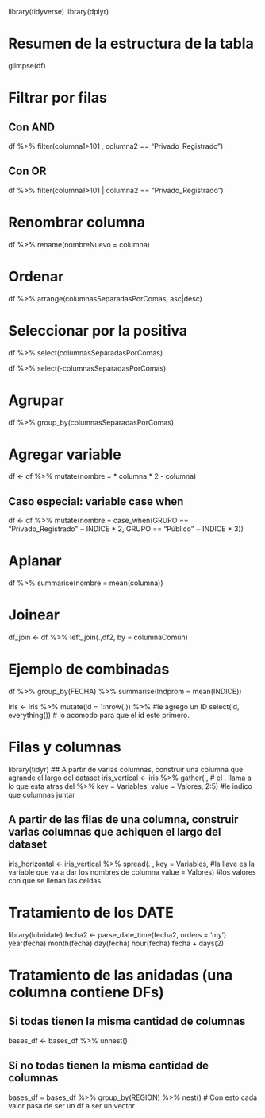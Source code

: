 library(tidyverse)
library(dplyr)

# Resumen de la estructura de la tabla
glimpse(df)

# Filtrar por filas
## Con AND
df %>% 
  filter(columna1>101 , columna2 == "Privado_Registrado")

## Con OR
df %>% 
  filter(columna1>101 | columna2 == "Privado_Registrado")

# Renombrar columna
df %>% 
  rename(nombreNuevo = columna)
  
# Ordenar
df %>% 
  arrange(columnasSeparadasPorComas, asc|desc)
  
# Seleccionar por la positiva
df %>% 
  select(columnasSeparadasPorComas)
  
df %>% 
  select(-columnasSeparadasPorComas)

# Agrupar
df %>% 
  group_by(columnasSeparadasPorComas)

# Agregar variable
df <- df %>% 
  mutate(nombre = * columna * 2 - columna)
  
## Caso especial: variable case when
df <- df %>% 
  mutate(nombre = case_when(GRUPO == "Privado_Registrado" ~ INDICE * 2,
                            GRUPO == "Público" ~ INDICE * 3))

# Aplanar
df %>% 
  summarise(nombre = mean(columna))
  
# Joinear
df_join <- df %>% 
  left_join(.,df2, by = columnaComún)
  
# Ejemplo de combinadas
df %>% 
  group_by(FECHA) %>%
  summarise(Indprom = mean(INDICE))
  
iris <- iris %>% 
  mutate(id = 1:nrow(.)) %>%  #le agrego un ID
  select(id, everything()) # lo acomodo para que el id este primero. 

# Filas y columnas
library(tidyr)
## A partir de varias columnas, construir una columna que agrande el largo del dataset 
iris_vertical <- iris %>% gather(., # el . llama a lo que esta atras del %>% 
                                 key   = Variables,
                                 value = Valores,
                                 2:5) #le indico que columnas juntar

## A partir de las filas de una columna, construir varias columnas que achiquen el largo del dataset
iris_horizontal <- iris_vertical %>%
  spread(. ,
         key   = Variables, #la llave es la variable que va a dar los nombres de columna
         value = Valores) #los valores con que se llenan las celdas
 
# Tratamiento de los DATE
library(lubridate)
fecha2 <- parse_date_time(fecha2, orders = 'my')
year(fecha)
month(fecha)
day(fecha)
hour(fecha)
fecha + days(2)

# Tratamiento de las anidadas (una columna contiene DFs)
## Si todas tienen la misma cantidad de columnas
bases_df <- bases_df %>% unnest()

## Si no todas tienen la misma cantidad de columnas
bases_df = bases_df %>% 
              group_by(REGION) %>% 
              nest() # Con esto cada valor pasa de ser un df a ser un vector

